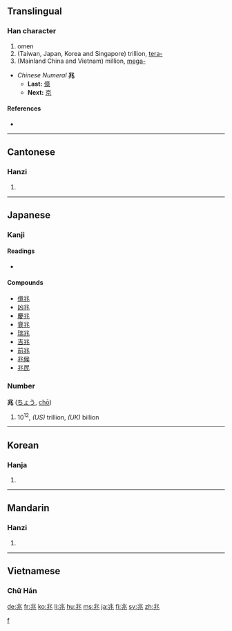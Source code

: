 ==Translingual==

===Han character===
{{Han char|rn=10|rad=儿|as=04|sn=6|four=3211<sub>3</sub>|canj=中一山人 (LMUO)}}

# omen
# (Taiwan, Japan, Korea and Singapore) trillion, [[tera-]]
# (Mainland China and Vietnam) million, [[mega-]]
* ''Chinese Numeral'' '''兆'''
** '''Last:''' [[億]]
** '''Next:''' [[京]]

====References====
* {{Han ref|kx=0124.030|dkj=01347|dj=0260.040|hdz=10268.020|uh=5146|ud=20806|bh=A5FC|bd=42492}}

----

==Cantonese==

===Hanzi===
{{yue-hanzi|jyut=|y=siu6}}

# {{defn|Cantonese}}

----

==Japanese==

===Kanji===
{{ja-kanji|grade=4|rs=儿04}}

====Readings====
* {{ja-readings|on=[[ちょう]] (''chō'')|kun=[[きざす]] ([[兆す]], ''kizasu''), [[きざし]] ([[兆し]], ''kizashi'')|nanori=[[とき]] (''toki''), [[よし]] (''yoshi'')}}

====Compounds====
* [[億兆]]
* [[凶兆]]
* [[慶兆]]
* [[衰兆]]
* [[瑞兆]]
* [[吉兆]]
* [[前兆]]
* [[兆候]]
* [[兆民]]

===Number===
'''兆''' ([[ちょう]], [[chō]])

# 10<sup>12</sup>, ''(US)'' trillion, ''(UK)'' billion

[[Category:Japanese numbers| f]]

----

==Korean==

===Hanja===
{{ko-hanja|hangeul=조|rv=jo|mr=cho}}

# {{defn|Korean}}

----

==Mandarin==

===Hanzi===
{{cmn-hanzi|pin=[[zhào]] ([[zhao4]])|wg=chao<sup>4</sup>}}

# {{defn|Mandarin}}

----

==Vietnamese==

===Chữ Hán===
{{rfc-header|Chữ Hán}}
{{vi-hantu|[[triệu]]}}

[[de:兆]]
[[fr:兆]]
[[ko:兆]]
[[li:兆]]
[[hu:兆]]
[[ms:兆]]
[[ja:兆]]
[[fi:兆]]
[[sv:兆]]
[[zh:兆]]